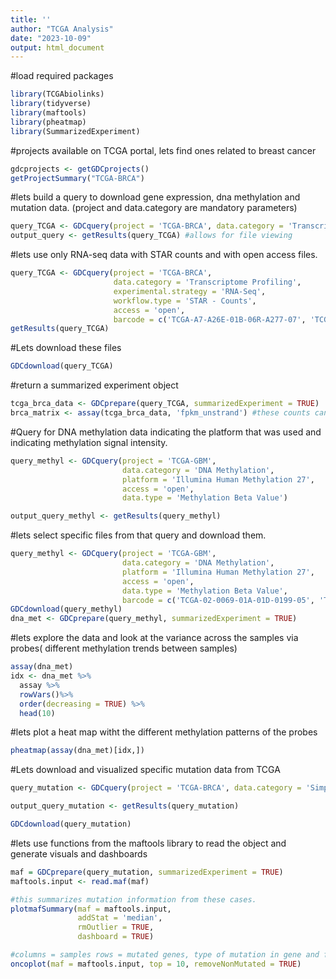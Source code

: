 ```yaml
---
title: ''
author: "TCGA Analysis"
date: "2023-10-09"
output: html_document
---
```

#load required packages
```r
library(TCGAbiolinks)
library(tidyverse)
library(maftools)
library(pheatmap)
library(SummarizedExperiment)
```

#projects available on TCGA portal, lets find ones related to breast cancer
```r
gdcprojects <- getGDCprojects()
getProjectSummary("TCGA-BRCA")
```

#lets build a query to download gene expression, dna methylation and mutation data. (project and data.category are mandatory parameters)

```r
query_TCGA <- GDCquery(project = 'TCGA-BRCA', data.category = 'Transcriptome Profiling')
output_query <- getResults(query_TCGA) #allows for file viewing
```
#lets use only RNA-seq data with STAR counts and with open access files. 
```r
query_TCGA <- GDCquery(project = 'TCGA-BRCA', 
                       data.category = 'Transcriptome Profiling',
                       experimental.strategy = 'RNA-Seq',
                       workflow.type = 'STAR - Counts', 
                       access = 'open',
                       barcode = c('TCGA-A7-A26E-01B-06R-A277-07', 'TCGA-A2-A0CU-01A-12R-A034-07', 'TCGA-PL-A8LV-01A-21R-A41B-07'))
getResults(query_TCGA)
```
#Lets download these files
```r
GDCdownload(query_TCGA)
```
#return a summarized experiment object
```r
tcga_brca_data <- GDCprepare(query_TCGA, summarizedExperiment = TRUE)
brca_matrix <- assay(tcga_brca_data, 'fpkm_unstrand') #these counts can be used for DEG analysis
```
#Query for DNA methylation data indicating the platform that was used and indicating methylation signal intensity. 
```r
query_methyl <- GDCquery(project = 'TCGA-GBM', 
                         data.category = 'DNA Methylation',
                         platform = 'Illumina Human Methylation 27',
                         access = 'open',
                         data.type = 'Methylation Beta Value')

output_query_methyl <- getResults(query_methyl)
```
#lets select specific files from that query and download them. 

```r
query_methyl <- GDCquery(project = 'TCGA-GBM', 
                         data.category = 'DNA Methylation',
                         platform = 'Illumina Human Methylation 27',
                         access = 'open',
                         data.type = 'Methylation Beta Value',
                         barcode = c('TCGA-02-0069-01A-01D-0199-05', 'TCGA-14-0789-01A-01D-0392-05'))
GDCdownload(query_methyl)
dna_met <- GDCprepare(query_methyl, summarizedExperiment = TRUE)
```
#lets explore the data and look at the variance across the samples via probes( different methylation trends between samples)
```r
assay(dna_met)
idx <- dna_met %>%
  assay %>%
  rowVars()%>%
  order(decreasing = TRUE) %>% 
  head(10)
```
#lets plot a heat map witht the different methylation patterns of the probes
```r
pheatmap(assay(dna_met)[idx,])
```
#Lets download and visualized specific mutation data from TCGA
```r
query_mutation <- GDCquery(project = 'TCGA-BRCA', data.category = 'Simple Nucleotide Variation', access = 'open', barcode = c("TCGA-LL-A73Y-01A-11D-A33E-09,TCGA-LL-A73Y-10B-01D-A33H-09", "TCGA-E9-A1NH-01A-11D-A14G-09,TCGA-E9-A1NH-11A-33D-A14G-09"))

output_query_mutation <- getResults(query_mutation)

GDCdownload(query_mutation)

```
#lets use functions from the maftools library to read the object and generate visuals and dashboards 
```r
maf = GDCprepare(query_mutation, summarizedExperiment = TRUE)
maftools.input <- read.maf(maf)

#this summarizes mutation information from these cases. 
plotmafSummary(maf = maftools.input,
               addStat = 'median',
               rmOutlier = TRUE,
               dashboard = TRUE)

#columns = samples rows = mutated genes, type of mutation in gene and frequency of it.  
oncoplot(maf = maftools.input, top = 10, removeNonMutated = TRUE)


```


